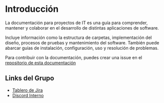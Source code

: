 # Introducción

La documentación para proyectos de IT es una guía para comprender, mantener y colaborar en el desarrollo de distintas aplicaciones de software.

Incluye información como la estructura de carpetas, implementación del diseño, procesos de pruebas y mantenimiento del software. También puede abarcar guías de instalación, configuración, uso y resolución de problemas.


<Callout type="info" emoji="📖">

Para contribuir con la documentación, puedes crear una issue en el [repositorio de esta documentación](https://github.com/PedroVegaDamian/Proyectos-IT-Docs)

</Callout>

## Links del Grupo

- [Tablero de Jira](https://sloureiro711.atlassian.net/jira/software/projects/PO/boards/3)
- [Discord Interno](https://discord.gg/Rw684wXd)
